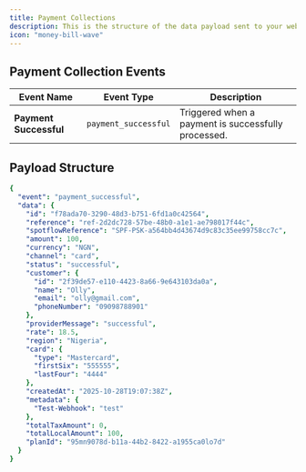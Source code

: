 ```yaml
---
title: Payment Collections
description: This is the structure of the data payload sent to your webhook URL whenever a payment collection is successful within Spotflow.
icon: "money-bill-wave"
---
```


## **Payment Collection Events**

| **Event Name**           | **Event Type**           | **Description**                                                                 |
|--------------------------|--------------------------|---------------------------------------------------------------------------------|
| **Payment Successful**    | `payment_successful`      | Triggered when a payment is successfully processed.                             |

## **Payload Structure**

```yaml
{
  "event": "payment_successful",
  "data": {
    "id": "f78ada70-3290-48d3-b751-6fd1a0c42564",
    "reference": "ref-2d2dc728-57be-48b0-a1e1-ae798017f44c",
    "spotflowReference": "SPF-PSK-a564bb4d43674d9c83c35ee99758cc7c",
    "amount": 100,
    "currency": "NGN",
    "channel": "card",
    "status": "successful",
    "customer": {
      "id": "2f39de57-e110-4423-8a66-9e643103da0a",
      "name": "Olly",
      "email": "olly@gmail.com",
      "phoneNumber": "09098788901"
    },
    "providerMessage": "successful",
    "rate": 18.5,
    "region": "Nigeria",
    "card": {
      "type": "Mastercard",
      "firstSix": "555555",
      "lastFour": "4444"
    },
    "createdAt": "2025-10-28T19:07:38Z",
    "metadata": {
      "Test-Webhook": "test"
    },
    "totalTaxAmount": 0,
    "totalLocalAmount": 100,
    "planId": "95mn9078d-b11a-44b2-8422-a1955ca0lo7d"
  }
}
```